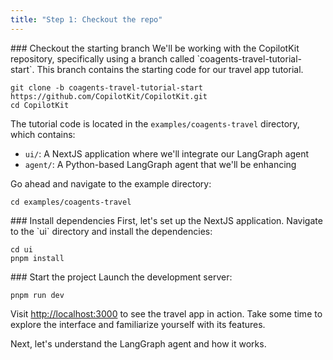 ```yaml
---
title: "Step 1: Checkout the repo"
---
```


<Steps>
<Step>
### Checkout the starting branch
We'll be working with the CopilotKit repository, specifically using a branch called `coagents-travel-tutorial-start`. This branch contains the starting code for our travel app tutorial.

```shell
git clone -b coagents-travel-tutorial-start https://github.com/CopilotKit/CopilotKit.git
cd CopilotKit
```

The tutorial code is located in the `examples/coagents-travel` directory, which contains:
- `ui/`: A NextJS application where we'll integrate our LangGraph agent
- `agent/`: A Python-based LangGraph agent that we'll be enhancing

Go ahead and navigate to the example directory:

```shell
cd examples/coagents-travel
```
</Step>
<Step>
### Install dependencies
First, let's set up the NextJS application. Navigate to the `ui` directory and install the dependencies:

```shell
cd ui
pnpm install
```
</Step>
<Step>
### Start the project
Launch the development server:

```shell
pnpm run dev
```

Visit [http://localhost:3000](http://localhost:3000) to see the travel app in action. Take some time to explore the interface and familiarize yourself with its features.
</Step>
</Steps>

Next, let's understand the LangGraph agent and how it works.